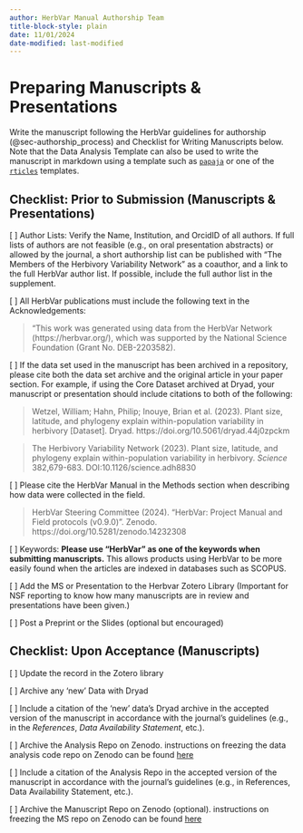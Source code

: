 ```yaml
---
author: HerbVar Manual Authorship Team
title-block-style: plain
date: 11/01/2024
date-modified: last-modified
---
```


# Preparing Manuscripts & Presentations {#sec-publications}

Write the manuscript following the HerbVar guidelines for authorship (@sec-authorship_process) and Checklist for Writing Manuscripts below. Note that the Data Analysis Template can also be used to write the manuscript in markdown using a template such as [`papaja`](https://github.com/crsh/papaja) or one of the [`rticles`](https://github.com/rstudio/rticles) templates. 


## Checklist: Prior to Submission (Manuscripts &  Presentations)

[ ] Author Lists: Verify the Name, Institution, and OrcidID of all authors. If full lists of authors are not feasible (e.g., on oral presentation abstracts) or allowed by the journal, a short authorship list can be published with “The Members of the Herbivory Variability Network” as a coauthor, and a link to the full HerbVar author list. If possible, include the full author list in the supplement.

[ ] All HerbVar publications must include the following text in the Acknowledgements:

> "This work was generated using data from the HerbVar Network (https://herbvar.org/), which was supported by the National Science Foundation (Grant No. DEB-2203582). 

[ ] If the data set used in the manuscript has been archived in a repository, please cite both the data set archive and the original article in your paper section. For example, if using the Core Dataset archived at Dryad, your manuscript or presentation should include citations to both of the following: 

> Wetzel, William; Hahn, Philip; Inouye, Brian et al. (2023). Plant size, latitude, and phylogeny explain within-population variability in herbivory [Dataset]. Dryad. https://doi.org/10.5061/dryad.44j0zpckm

> The Herbivory Variability Network (2023). Plant size, latitude, and phylogeny explain within-population variability in herbivory. _Science_ 382,679-683. DOI:10.1126/science.adh8830

[ ] Please cite the HerbVar Manual in the Methods section when describing how data were collected in the field.

> HerbVar Steering Committee (2024). "HerbVar: Project Manual and Field protocols (v0.9.0)". Zenodo. https://doi.org/10.5281/zenodo.14232308

[ ] Keywords: **Please use "HerbVar" as one of the keywords when submitting manuscripts.** This allows products using HerbVar to be more easily found when the articles are indexed in databases such as SCOPUS.

[ ] Add the MS or Presentation to the Herbvar Zotero Library (Important for NSF reporting to know how many manuscripts are in review and presentations have been given.)

[ ] Post a Preprint or the Slides (optional but encouraged)

## Checklist: Upon Acceptance (Manuscripts)

[ ] Update the record in the Zotero library

[ ] Archive any 'new' Data with Dryad
  
[ ] Include a citation of the 'new' data's Dryad archive in the accepted version of the manuscript in accordance with the journal's guidelines (e.g., in the _References_, _Data Availability Statement_, etc.).  

[ ] Archive the Analysis Repo on Zenodo. instructions on freezing the data analysis code repo on Zenodo can be found [here](https://docs.github.com/en/repositories/archiving-a-github-repository/referencing-and-citing-content) 

[ ] Include a citation of the Analysis Repo in the accepted version of the manuscript in accordance with the journal's guidelines (e.g., in References, Data Availability Statement, etc.).  

[ ] Archive the Manuscript Repo on Zenodo (optional). instructions on freezing the MS repo on Zenodo can be found [here](https://docs.github.com/en/repositories/archiving-a-github-repository/referencing-and-citing-content) 








